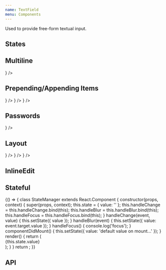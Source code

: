 ```yaml
---
name: TextField
menu: Components
---
```



Used to provide free-form textual input.

## States

<Playground>
  <SpacedGroup direction="vertical">
    <TextField hintText="Default" stretch />
    <TextField hintText="Dirty" dirty stretch />
    <TextField hintText="Disabled" disabled stretch />
    <TextField hintText="Focused" stretch focused />
    <TextField hintText="Error" error="invalid value" stretch />
    <TextField hintText="Multiline" multiline stretch />
  </SpacedGroup>
</Playground>

## Multiline

<Playground>
  <SpacedGroup direction="vertical">
    <TextField hintText="Default" multiline />
    <TextField hintText="Disabled" multiline disabled />
    <TextField hintText="Dirty" multiline dirty />
    <TextField hintText="Error" multiline error="Error" />
    <TextField hintText="Prepend Icon" multiline prependIcon="item" />
    <FormControlLabel
      label="with a label"
      control={<TextField multiline stretch />}
    />
  </SpacedGroup>
</Playground>

## Prepending/Appending Items

<Playground>
  <SpacedGroup direction="vertical">
    <TextField prependIcon="item" />
    <FormControlLabel
      label="with a label"
      control={<TextField prependIcon="item" stretch />}
    />
    <TextField fullWidth prependIcon="item" />
    <TextField fullWidth prependIcon={<HomeIcon />} />
    <TextField fullWidth prependIcon="item" multiline />
    <TextField fullWidth appendIcon="item" />
    <TextField fullWidth appendIcon={<HomeIcon />} />
    <TextField fullWidth password />
  </SpacedGroup>
</Playground>

## Passwords

<Playground>
  <SpacedGroup direction="vertical">
    <TextField fullWidth password appendIcon={<HomeIcon />} />
    <TextField fullWidth password />
  </SpacedGroup>
</Playground>

## Layout

<Playground>
  <SpacedGroup direction="vertical">
    <FormControlLabel
      label="Label"
      control={<TextField hintText="default" />}
    />
    <FormControlLabel
      label="Label"
      control={<TextField hintText="fullWidth" fullWidth />}
    />
    <FormControlLabel
      label="Label"
      control={<TextField hintText="stretch" stretch />}
    />
  </SpacedGroup>
</Playground>

## InlineEdit

<Playground>
  <SpacedGroup direction="vertical">
    <TextField hintText="Default" inlineEdit />
    <TextField hintText="Disabled" inlineEdit disabled />
    <TextField hintText="Dirty" inlineEdit dirty />
    <TextField
      hintText="Error"
      inlineEdit
      error="You really screwed the pooch"
    />
    <TextField hintText="Loading" inlineEdit loading />
    <TextField hintText="Success" inlineEdit success />
  </SpacedGroup>
</Playground>

## Stateful

<Playground>
  {() => {
    class StateManager extends React.Component {
      constructor(props, context) {
        super(props, context);
        this.state = { value: '' };
        this.handleChange = this.handleChange.bind(this);
        this.handleBlur = this.handleBlur.bind(this);
        this.handleFocus = this.handleFocus.bind(this);
      }
      handleChange(event, value) {
        this.setState({ value });
      }
      handleBlur(event) {
        this.setState({ value: event.target.value });
      }
      handleFocus() {
        console.log('focus');
      }
      componentDidMount() {
        this.setState({ value: 'default value on mount...' });
      }
      render() {
        return (
          <div>
            <TextField
              focsued
              onBlur={this.handleBlur}
              onFocus={this.handleFocus}
              defaultValue={this.state.value}
              hintText="https://example.com"
              dirty={false}
              fullWidth
            />
            <div>{this.state.value}</div>
          </div>
        );
      }
    }
    return <StateManager />;
  }}
</Playground>

## API

<PropsTable of={TextField} />
